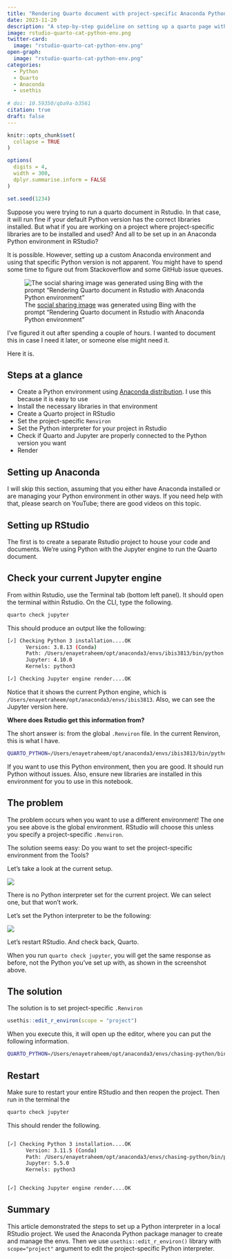 ```yaml
---
title: "Rendering Quarto document with project-specific Anaconda Python environment in RStudio/Posit"
date: 2023-11-20
description: "A step-by-step guideline on setting up a quarto page with a Jupyter backend in Rstudio/Posit. This article outlines all the steps to correctly set up your Anaconda Python environment and use with RStudio/Posit."
image: rstudio-quarto-cat-python-env.png
twitter-card:
  image: "rstudio-quarto-cat-python-env.png"
open-graph:
  image: "rstudio-quarto-cat-python-env.png"
categories:
  - Python
  - Quarto
  - Anaconda
  - usethis
  
# doi: 10.59350/qba9a-b3561
citation: true
draft: false
---
```


```r
knitr::opts_chunk$set(
  collapse = TRUE
)

options(
  digits = 4,
  width = 300,
  dplyr.summarise.inform = FALSE
)

set.seed(1234)
```

Suppose you were trying to run a quarto document in Rstudio. In that case, it will run fine if your default Python version has the correct libraries installed. But what if you are working on a project where project-specific libraries are to be installed and used? And all to be set up in an Anaconda Python environment in RStudio?

It is possible. However, setting up a custom Anaconda environment and using that specific Python version is not apparent. You might have to spend some time to figure out from Stackoverflow and some GitHub issue queues.

![The [social sharing image](https://www.bing.com/images/create/rendering-quarto-document-in-rstudio-with-anaconda/1-655beb394b934e4596477b701667f46f?id=e2U5qsGTLirwwqCzs3KP%2bA%3d%3d&view=detailv2&idpp=genimg&FORM=GCRIDP&mode=overlay) was generated using Bing with the prompt "Rendering Quarto document in Rstudio with Anaconda Python environment"](rstudio-quarto-cat-python-env.png)

I've figured it out after spending a couple of hours. I wanted to document this in case I need it later, or someone else might need it.

Here it is.

## Steps at a glance

-   Create a Python environment using [Anaconda distribution](https://www.anaconda.com/download). I use this because it is easy to use
-   Install the necessary libraries in that environment
-   Create a Quarto project in RStudio
-   Set the project-specific `Renviron`
-   Set the Python interpreter for your project in Rstudio
-   Check if Quarto and Jupyter are properly connected to the Python version you want
-   Render

## Setting up Anaconda

I will skip this section, assuming that you either have Anaconda installed or are managing your Python environment in other ways. If you need help with that, please search on YouTube; there are good videos on this topic.

## Setting up RStudio

The first is to create a separate Rstudio project to house your code and documents. We're using Python with the Jupyter engine to run the Quarto document.

## Check your current Jupyter engine

From within Rstudio, use the Terminal tab (bottom left panel). It should open the terminal within Rstudio. On the CLI, type the following.

``` bash
quarto check jupyter
```

This should produce an output like the following:

``` bash
[✓] Checking Python 3 installation....OK
      Version: 3.8.13 (Conda)
      Path: /Users/enayetraheem/opt/anaconda3/envs/ibis3813/bin/python
      Jupyter: 4.10.0
      Kernels: python3

[✓] Checking Jupyter engine render....OK
```

Notice that it shows the current Python engine, which is `/Users/enayetraheem/opt/anaconda3/envs/ibis3813`. Also, we can see the Jupyter version here.

**Where does Rstudio get this information from?**

The short answer is: from the global `.Renviron` file. In the current Renviron, this is what I have.

``` bash
QUARTO_PYTHON=/Users/enayetraheem/opt/anaconda3/envs/ibis3813/bin/python
```

If you want to use this Python environment, then you are good. It should run Python without issues. Also, ensure new libraries are installed in this environment for you to use in this notebook.

## The problem

The problem occurs when you want to use a different environment! The one you see above is the global environment. RStudio will choose this unless you specify a project-specific `.Renviron`.

The solution seems easy: Do you want to set the project-specific environment from the Tools?

Let's take a look at the current setup.

![](rstudio-project-config1.png)

There is no Python interpreter set for the current project. We can select one, but that won't work.

Let's set the Python interpreter to be the following:

![](rstudio-project-config2.png)

Let's restart RStudio. And check back, Quarto.

When you run `quarto check jupyter`, you will get the same response as before, not the Python you've set up with, as shown in the screenshot above.

## The solution

The solution is to set project-specific `.Renviron`

```r
usethis::edit_r_environ(scope = "project")
```

When you execute this, it will open up the editor, where you can put the following information.

``` bash
QUARTO_PYTHON=/Users/enayetraheem/opt/anaconda3/envs/chasing-python/bin/python3.11
```

## Restart

Make sure to restart your entire RStudio and then reopen the project. Then run in the terminal the

``` bash
quarto check jupyter
```

This should render the following.

``` bash

[✓] Checking Python 3 installation....OK
      Version: 3.11.5 (Conda)
      Path: /Users/enayetraheem/opt/anaconda3/envs/chasing-python/bin/python3.11
      Jupyter: 5.5.0
      Kernels: python3


[✓] Checking Jupyter engine render....OK
```

## Summary

This article demonstrated the steps to set up a Python interpreter in a local RStudio project. We used the Anaconda Python package manager to create and manage the envs. Then we use `usethis::edit_r_environ()` library with `scope="project"` argument to edit the project-specific Python interpreter.

